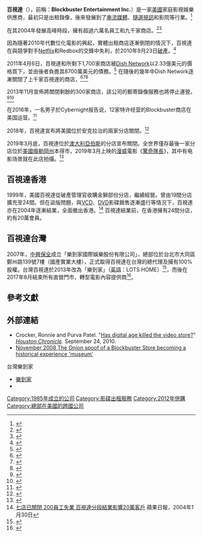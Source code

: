 {{noteTA
|G1=IT
|1=zh-hans:视频点播;zh-hk:自選影像;zh-tw:隨選視訊;
}}
{{Infobox company
| name           = Blockbuster LLC
| logo           = [[File:Blockbuster_logo.svg|250px]]<br />1996-2013年的標誌
| type           = [[Dish_Network|Dish Network]]的[[子公司|子公司]]<ref>{{cite news|title= Supplier Guide|url= http://www.blockbuster.com/corporate/supplierGuide|date= January 16, 2012|accessdate= 2012-01-16|archive-date= 2011-12-30|archive-url= https://web.archive.org/web/20111230205640/http://www.blockbuster.com/corporate/supplierGuide|dead-url= no}}</ref>
| caption        =
| foundation     = 1985年， Blockbuster Video<br />1996年，Blockbuster Entertainment
| founder        = David Cook
| parent         = 獨立（1985–1990，2004–2011）<br />[[Erol_Onaran|Erol Onaran]]（1990–1994）<br />[[維亞康姆|維亞康姆國際產品]] （1994–2004）<br />[[Dish_Network|Dish Network]]（2011年至今）
| defunct = {{end date and age|2013|11|06}}
| location       = {{US}}[[科羅拉多州|科羅拉多州]]，[[子午圈_(科羅拉多州)|子午圈]]
| area_served    = 美國
| key_people     = Michael Kelly <small>董事</small><br />Dennis McGill <small>CEO兼CFO</small>
| industry       = 家庭娛樂
| products       = DVD、VHS、[[藍光|藍光]]、錄像遊戲和其他[[數字內容|數字內容]]的零售和租借
| homepage       = [http://www.blockbuster.com/ www.blockbuster.com]
}}
'''百視達'''（{{lang-en|'''Blockbuster LLC'''}}），前稱：'''Blockbuster Entertainment Inc.'''）是一家[[美國|美國]]家庭影視娛樂供應商，最初只是出租錄像，後來發展到了[[串流媒體|串流媒體]]、[[隨選視訊|隨選視訊]]和影院等行業。<ref>{{Cite web |url=http://www.imdb.com/news/ni0228635/ |title=存档副本 |accessdate=2014-03-01 |archive-date=2016-04-08 |archive-url=https://web.archive.org/web/20160408132006/http://www.imdb.com/news/ni0228635/ |dead-url=no }}</ref> 

在其2004年發展高峰時段，擁有超過六萬名員工和九千家商店。<ref>{{cite news|title=15 Companies That Might Not Survive 2009|url=http://money.usnews.com/money/blogs/flowchart/2009/2/6/15-companies-that-might-not-survive-2009.html|author=Rick Newman|date=February 6, 2009|accessdate=December 9, 2010|publisher=US News|deadurl=yes|archiveurl=https://web.archive.org/web/20101205145626/http://money.usnews.com/money/blogs/flowchart/2009/2/6/15-companies-that-might-not-survive-2009.html|archivedate=2010年12月5日}}</ref><ref name= nyt09>{{Cite web |url=http://www.nytimes.com/2011/04/09/business/09blockbuster.html |title=存档副本 |accessdate=2014-03-01 |archive-date=2014-01-28 |archive-url=https://web.archive.org/web/20140128034218/http://www.nytimes.com/2011/04/09/business/09blockbuster.html |dead-url=no }}</ref> 

因為隨著2010年代數位化電影的興起，實體出租商店逐漸倒閉的情況下，百視達在與競爭對手[[Netflix|Netflix]]和Redbox的交鋒中失利，於2010年9月23日[[破產|破產]]。<ref>{{cite press release |title=Blockbuster Reaches Agreement on Plan to Recapitalize Balance Sheet and Substantially Reduce its Indebtedness |publisher=Blockbuster |date=September 23, 2010 |url=http://blockbuster.mediaroom.com/index.php?s=119&item=929 |accessdate=2010-09-23 |deadurl=yes |archiveurl=https://web.archive.org/web/20100927030831/http://blockbuster.mediaroom.com/index.php?s=119&item=929 |archivedate=2010年9月27日 |df= }}</ref> 

2011年4月6日，百視達和所剩下1,700家商店被[[Dish_Network|Dish Network]]以2.33億美元的價格買下，並由後者負擔其8700萬美元的債務。<ref>{{cite news |url=http://articles.latimes.com/2011/apr/07/business/la-fi-ct-dish-blockbuster-20110407 |title=Dish Network wins bidding for assets of bankrupt Blockbuster |work=Los Angeles Times |accessdate=2011-05-02 |first=Ben |last=Fritz |date=April 7, 2011 |archive-date=2011-04-21 |archive-url=https://web.archive.org/web/20110421034918/http://articles.latimes.com/2011/apr/07/business/la-fi-ct-dish-blockbuster-20110407 |dead-url=no }}</ref> 在隨後的幾年中Dish Network逐漸關閉了上千家百視達的商店，<ref>{{cite web |last=Flacy |first=Mike |url=http://www.digitaltrends.com/home-theater/dish-network-shutting-down-a-third-of-all-remaining-blockbuster-stores/ |title=Dish Network shutting down a third of all remaining Blockbuster stores |publisher=Digital Trends |date=2012-02-23 |accessdate=2013-11-07 |archive-date=2013-11-01 |archive-url=https://web.archive.org/web/20131101011502/http://www.digitaltrends.com/home-theater/dish-network-shutting-down-a-third-of-all-remaining-blockbuster-stores/ |dead-url=no }}</ref><ref>{{cite web |url=http://money.msn.com/top-stocks/post.aspx?post=e4ad0423-bd75-4a2c-a689-2837c7ae6729 |title=More Blockbuster stores closing |publisher=MSN Money |date=2012-02-23 |accessdate=2013-11-07 |archive-url=https://web.archive.org/web/20140925001318/http://money.msn.com/top-stocks/post.aspx?post=e4ad0423-bd75-4a2c-a689-2837c7ae6729 |archive-date=2014-09-25 |dead-url=yes }}</ref><ref>{{cite web |last=Pankratz |first=Howard |url=http://www.denverpost.com/ci_22419439/dish-close-300-blockbuster-stores |title=Dish to close 300 Blockbuster stores |publisher=The Denver Post |date= |accessdate=2013-11-07 |archive-date=2013-11-09 |archive-url=https://web.archive.org/web/20131109083715/http://www.denverpost.com/ci_22419439/dish-close-300-blockbuster-stores |dead-url=no }}</ref> 

2013年11月宣佈將關閉剩餘的300家商店，該公司的郵寄錄像服務也將停止運營。<ref>{{cite web |author=By Patrick deHahn |url=http://money.cnn.com/2013/11/06/news/companies/blockbuster-stores-closing/ |title=Blockbuster to shutter all U.S. stores |publisher=Money.CNN.com |date=November 6, 2013 |accessdate=2013-11-07 |archive-date=2013-11-07 |archive-url=https://web.archive.org/web/20131107085416/http://money.cnn.com/2013/11/06/news/companies/blockbuster-stores-closing/ |dead-url=no }}</ref><ref name="Blockbuster Closures: Dish Network To Shutter 300 Video Stores In U.S., Lay Off 3,000 Workers ">{{cite web | url=http://www.huffingtonpost.com/2013/01/22/blockbuster-closures-dish-network_n_2523618.html | title=Blockbuster Closures: Dish Network To Shutter 300 Video Stores In U.S., Lay Off 3,000 Workers | publisher=AP via Huffington Post | date=2013-01-21 | accessdate=7 November 2013 | archive-date=2013-11-16 | archive-url=https://web.archive.org/web/20131116063116/http://www.huffingtonpost.com/2013/01/22/blockbuster-closures-dish-network_n_2523618.html | dead-url=no }}</ref>

在2016年，一名男子於Cybernight报告说，12家特许经营的Blockbuster商店在美国运营。<ref name="IsntDead">{{cite web |title=The Blockbuster Fan Page |url=http://cybernight.elementfx.com/buster.html |accessdate=2016-10-24 |archive-date=2016-10-24 |archive-url=https://web.archive.org/web/20161024000222/http://cybernight.elementfx.com/buster.html |dead-url=no }}</ref>

2018年，百視達宣布將美國位於安克拉治的兩家分店關閉。<ref>{{cite web|title=美「百視達」昔近萬店 如今剩1家|url=https://udn.com/news/story/11316/3252993|accessdate=2018-07-15|archive-date=2018-07-15|archive-url=https://web.archive.org/web/20180715094020/https://udn.com/news/story/11316/3252993|dead-url=no}}</ref>

2019年3月底，百視達位於[[澳大利亞|澳大利亞]][[伯斯|伯斯]]的分店宣布關閉。全世界僅存最後一家分店位於[[美國|美國]][[俄勒岡州|俄勒岡州]]本得市，2019年3月上映的[[漫威电影宇宙|漫威]]電影《[[驚奇隊長_(電影)|驚奇隊長]]》，其中有电影场景就在此店拍攝。<ref>{{cite web|title=Australia’s last Blockbuster store in Morley, WA closing its doors|url=https://thewest.com.au/business/retail/australias-last-blockbuster-store-in-morley-wa-closing-its-doors-ng-b881122768z|publisher=The West Australian|date=1 March 2019|accessdate=2019-03-06|archive-date=2020-06-24|archive-url=https://web.archive.org/web/20200624170303/https://thewest.com.au/business/retail/australias-last-blockbuster-store-in-morley-wa-closing-its-doors-ng-b881122768z|dead-url=no}}</ref>

==百視達香港==
1999年，美國百視達從破產管理官收購金獅部份分店，繼續經營。曾由19間分店擴充至24間。但在盜版問題，與[[VCD|VCD]]、[[DVD|DVD]]影碟銷售逐漸盛行等情況下，百視達亦在2004年逐漸結業，全面撤出香港。<ref>[http://appledaily.atnext.com/template/apple/art_main.cfm?iss_id=20040130&sec_id=4104&subsec_id=11867&art_id=3823987 七店已關閉 200員工失業 百視達分段結業影響20萬客戶]{{dead link|date=2018年4月 |bot=InternetArchiveBot |fix-attempted=yes }} 蘋果日報，2004年1月30日</ref> 百視達結業前，在香港擁有24間分店，約有20萬會員。

==百視達台灣==
2007年，[[中興保全|中興保全]]成立「樂到家國際娛樂股份有限公司」，總部位於台北市大同區鄭州路139號7樓（國產實業大樓），正式取得百視達在台灣的總代理及擁有100%股權。台灣百視達於2013年改為「樂到家」（[[英語|英語]]：LOTS HOME）<ref>{{cite news|url=https://www.ettoday.net/news/20120910/100740.htm|title=台灣百視達改名「樂到家」　原店會員權益不變|date=2012-09-01|publisher=[[ETtoday新聞雲|ETtoday新聞雲]]|accessdate=2020-05-21|archiveurl=https://web.archive.org/web/20170916124916/http://www.ettoday.net/news/20120910/100740.htm|archivedate=2017-09-16|dead-url=no}}</ref>，而後在2017年8月結束所有直營門市，轉型電影內容提供商<ref>
{{cite news|url=https://www.setn.com/News.aspx?NewsID=279201|title=時代眼淚！「樂到家」直營門市將收攤　影視出租店恐成歷史|date=2017-08-02|publisher=[[三立新聞網|三立新聞網]]|accessdate=2020-05-21|archiveurl=https://web.archive.org/web/20170812174515/https://www.setn.com/News.aspx?NewsID=279201|archivedate=2017-08-12|dead-url=no}}</ref>。

==參考文獻==
{{Reflist|2}}

==外部連結==
{{Commons category|Blockbuster}}
* Crocker, Ronnie and Purva Patel. "[http://www.chron.com/disp/story.mpl/business/7215636.html Has digital age killed the video store?]" ''[[Houston_Chronicle|Houston Chronicle]]''. September 24, 2010.
* [https://web.archive.org/web/20140313044003/http://www.theonion.com/video/historic-blockbuster-store-offers-glimpse-of-how-m,14233/ November 2008 [[The_Onion|The Onion]] spoof of a Blockbuster Store becoming a historical experience 'museum']

;台灣樂到家
* [https://web.archive.org/web/20150223082904/http://www.lotshome.com.tw/index.html 樂到家]
* {{facebook|LotsHome|樂到家國際娛樂股份有限公司}}

{{Digital distribution platforms}}

[[Category:1985年成立的公司|Category:1985年成立的公司]]
[[Category:影碟出租服務|Category:影碟出租服務]]
[[Category:2012年併購|Category:2012年併購]]
[[Category:總部在美國的跨國公司|Category:總部在美國的跨國公司]]